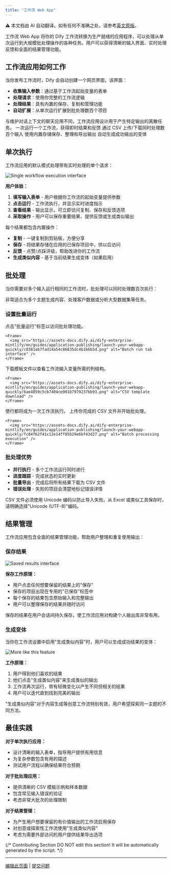 ```yaml
---
title: "工作流 Web App"
---
```


<Note> ⚠️ 本文档由 AI 自动翻译。如有任何不准确之处，请参考[英文原版](/en/documentation/pages/publish/webappworkflow-webapp)。</Note>


工作流 Web App 将你的 Dify 工作流转换为生产就绪的应用程序，可以处理从单次运行到大规模批处理操作的各种任务。用户可以获得清晰的输入界面、实时处理反馈和全面的结果管理功能。

## 工作流应用如何工作

当你发布工作流时，Dify 会自动创建一个网页界面，该界面：

- **收集输入参数**：通过基于工作流起始变量的表单
- **处理请求**：使用你完整的工作流逻辑
- **处理结果**：具有内置的保存、复制和管理功能
- **自动扩展**：从单次运行扩展到批处理数百个项目

<Info>
与维护对话上下文的聊天应用不同，工作流应用设计用于产生特定输出的离散任务。
</Info>

<CardGroup cols={2}>
  <Card title="单次执行" icon="play">
    一次运行一个工作流，获得即时结果和反馈
  </Card>
  <Card title="批处理" icon="layer-group">
    通过 CSV 上传/下载同时处理数百个输入
  </Card>
  <Card title="结果管理" icon="bookmark">
    使用内置存储保存、整理和导出输出
  </Card>
  <Card title="生成类似内容" icon="copy">
    自动生成成功输出的变体
  </Card>
</CardGroup>

## 单次执行

工作流应用的默认模式处理带有实时处理的单个请求：

<Frame>
  <img src="https://assets-docs.dify.ai/dify-enterprise-mintlify/en/guides/application-publishing/launch-your-webapp-quickly/4c5380cf71066d933082f7c30deacb01.png" alt="Single workflow execution interface" />
</Frame>

**用户体验：**
1. **填写输入表单** - 用户根据你工作流的起始变量提供参数
2. **点击运行** - 工作流执行，并显示实时进度指示
3. **查看结果** - 输出显示，可立即访问复制、保存和反馈选项
4. **采取操作** - 用户可以保存重要结果、提供反馈或生成类似输出

每个结果都包含内置操作：
- **复制** - 一键复制到剪贴板，方便分享
- **保存** - 将结果存储在应用的已保存项目中，供以后访问
- **反馈** - 点赞/点踩评级，帮助改进你的工作流
- **生成类似内容** - 基于当前结果生成变体（如果启用）

## 批处理

当你需要对多个输入运行相同的工作流时，批处理可以同时处理数百次执行：

<Tip>
非常适合为多个主题生成内容、处理客户数据或分析大型数据集等任务。
</Tip>

### 设置批量运行

<Steps>
  <Step title="切换到批处理模式">
    点击"批量运行"标签以访问批处理功能。
    
    <Frame>
      <img src="https://assets-docs.dify.ai/dify-enterprise-mintlify/en/guides/application-publishing/launch-your-webapp-quickly/c8381ab7fad14a54c86835dc4b1b6b5d.png" alt="Batch run tab interface" />
    </Frame>
  </Step>
  
  <Step title="获取 CSV 模板">
    下载模板文件以查看工作流输入变量所需的列结构。
    
    <Frame>
      <img src="https://assets-docs.dify.ai/dify-enterprise-mintlify/en/guides/application-publishing/launch-your-webapp-quickly/bae4859c5cb7404ce901b7979237bb93.png" alt="CSV template download" />
    </Frame>
  </Step>
  
  <Step title="准备你的数据">
    使行都将成为一次工作流执行。
  </Step>
  
  <Step title="上传并运行">
    上传你完成的 CSV 文件并开始批处理。
    
    <Frame>
      <img src="https://assets-docs.dify.ai/dify-enterprise-mintlify/en/guides/application-publishing/launch-your-webapp-quickly/fc84f62f41c12e14ff85b29e6bf43d27.png" alt="Batch processing execution" />
    </Frame>
  </Step>
</Steps>

### 批处理优势

- **并行执行** - 多个工作流运行同时进行
- **进度跟踪** - 完成状态的实时更新
- **批量导出** - 完成后将所有结果下载为 CSV 文件
- **错误处理** - 失败的项目会清楚地标记错误详情

<Warning>
CSV 文件必须使用 Unicode 编码以防止导入失败。从 Excel 或类似工具保存时，请明确选择"Unicode (UTF-8)"编码。
</Warning>

## 结果管理

工作流应用包含全面的结果管理功能，帮助用户整理和重复使用输出：

### 保存结果

<Frame>
  <img src="https://assets-docs.dify.ai/dify-enterprise-mintlify/en/guides/application-publishing/launch-your-webapp-quickly/3cdd15e87aa1f1aae9f6abadb0f16d1f.png" alt="Saved results interface" />
</Frame>

**保存工作原理：**
- 用户点击任何想要保留的结果上的"保存"
- 保存的项目出现在专用的"已保存"标签中
- 每个保存的结果包含原始输入和完整输出
- 用户可以整理保存的结果并随时访问

<Info>
保存的结果在用户会话间持久保存，使工作流应用对构建个人输出库非常有用。
</Info>

### 生成变体

当你在工作流设置中启用"生成类似内容"时，用户可以生成成功结果的变体：

<Frame>
  <img src="https://assets-docs.dify.ai/dify-enterprise-mintlify/en/guides/application-publishing/launch-your-webapp-quickly/65fb111d8e89a8f7b761859265e42f0a.png" alt="More like this feature" />
</Frame>

**工作原理：**
1. 用户得到他们喜欢的结果
2. 他们点击"生成类似内容"来生成类似的输出
3. 工作流再次运行，带有轻微变化以产生不同但相关的结果
4. 用户可以迭代直到找到完美的输出

<Tip>
"生成类似内容"对于内容生成等创意工作流特别有效，用户希望探索同一主题的不同方法。
</Tip>

## 最佳实践

**对于单次执行应用：**
- 设计清晰的输入表单，指导用户提供有用信息
- 为复杂参数包含有用的描述
- 测试用户流程以确保结果符合预期

**对于批处理应用：**
- 提供清晰的 CSV 模板示例和样本数据
- 包含常见输入错误的验证
- 考虑非常大批次的处理限制

**对于结果管理：**
- 为产生用户想要保留的有价值输出的工作流启用保存
- 对创意或探索性工作流使用"生成类似内容"
- 考虑为需要外部访问的用户提供结果导出选项

{/*
Contributing Section
DO NOT edit this section!
It will be automatically generated by the script.
*/}

---

[编辑此页面](https://github.com/langgenius/dify-docs/edit/main/zh-hans/documentation/pages/publish/workflow-webapp.mdx) | [提交问题](https://github.com/langgenius/dify-docs/issues/new?template=docs.yml)

